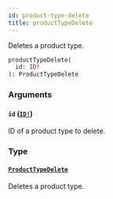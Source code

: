 ```yaml
---
id: product-type-delete
title: productTypeDelete
---
```


Deletes a product type.

```graphql
productTypeDelete(
  id: ID!
): ProductTypeDelete

```

### Arguments

#### `id` ([`ID!`](../../../developer/api-reference/scalars/id))

ID of a product type to delete.

### Type

#### [`ProductTypeDelete`](../../../developer/api-reference/objects/product-type-delete)

Deletes a product type.
